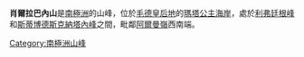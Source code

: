 {{coord|72|16|S|3|22|W|source:GNIS|display=title}}

'''肖爾拉巴內山'''是[[南極洲|南極洲]]的山峰，位於[[毛德皇后地|毛德皇后地]]的[[瑪塔公主海岸|瑪塔公主海岸]]，處於[[利弗廷根峰|利弗廷根峰]]和[[斯蒂博德斯克納塔內峰|斯蒂博德斯克納塔內峰]]之間，毗鄰[[阿爾曼嶺|阿爾曼嶺]]西南端。

{{Antarctica-geo-stub}}
[[Category:南極洲山峰|Category:南極洲山峰]]